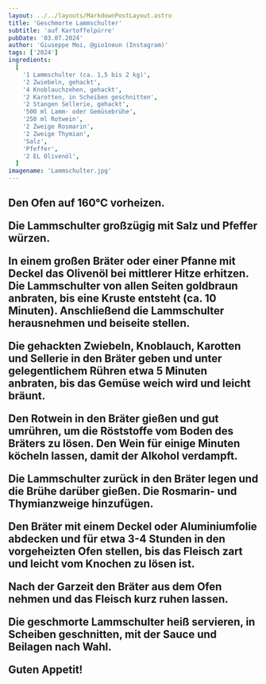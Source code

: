 ```yaml
---
layout: ../../layouts/MarkdownPostLayout.astro
title: 'Geschmorte Lammschulter'
subtitle: 'auf Kartoffelpürre'
pubDate: '03.07.2024'
author: 'Giuseppe Moi, @gio1neun (Instagram)'
tags: ['2024']
ingredients:
  [
    '1 Lammschulter (ca. 1,5 bis 2 kg)',
    '2 Zwiebeln, gehackt',
    '4 Knoblauchzehen, gehackt',
    '2 Karotten, in Scheiben geschnitten',
    '2 Stangen Sellerie, gehackt',
    '500 ml Lamm- oder Gemüsebrühe',
    '250 ml Rotwein',
    '2 Zweige Rosmarin',
    '2 Zweige Thymian',
    'Salz',
    'Pfeffer',
    '2 EL Olivenöl',
  ]
imagename: 'Lammschulter.jpg'
---
```



<H2 text="Zubereitung" />

Den Ofen auf 160°C vorheizen.

Die Lammschulter großzügig mit Salz und Pfeffer würzen.

In einem großen Bräter oder einer Pfanne mit Deckel das Olivenöl bei mittlerer Hitze erhitzen. Die Lammschulter von allen Seiten goldbraun anbraten, bis eine Kruste entsteht (ca. 10 Minuten). Anschließend die Lammschulter herausnehmen und beiseite stellen.

Die gehackten Zwiebeln, Knoblauch, Karotten und Sellerie in den Bräter geben und unter gelegentlichem Rühren etwa 5 Minuten anbraten, bis das Gemüse weich wird und leicht bräunt.

Den Rotwein in den Bräter gießen und gut umrühren, um die Röststoffe vom Boden des Bräters zu lösen. Den Wein für einige Minuten köcheln lassen, damit der Alkohol verdampft.

Die Lammschulter zurück in den Bräter legen und die Brühe darüber gießen. Die Rosmarin- und Thymianzweige hinzufügen.

Den Bräter mit einem Deckel oder Aluminiumfolie abdecken und für etwa 3-4 Stunden in den vorgeheizten Ofen stellen, bis das Fleisch zart und leicht vom Knochen zu lösen ist.

Nach der Garzeit den Bräter aus dem Ofen nehmen und das Fleisch kurz ruhen lassen.

Die geschmorte Lammschulter heiß servieren, in Scheiben geschnitten, mit der Sauce und Beilagen nach Wahl.

Guten Appetit!
